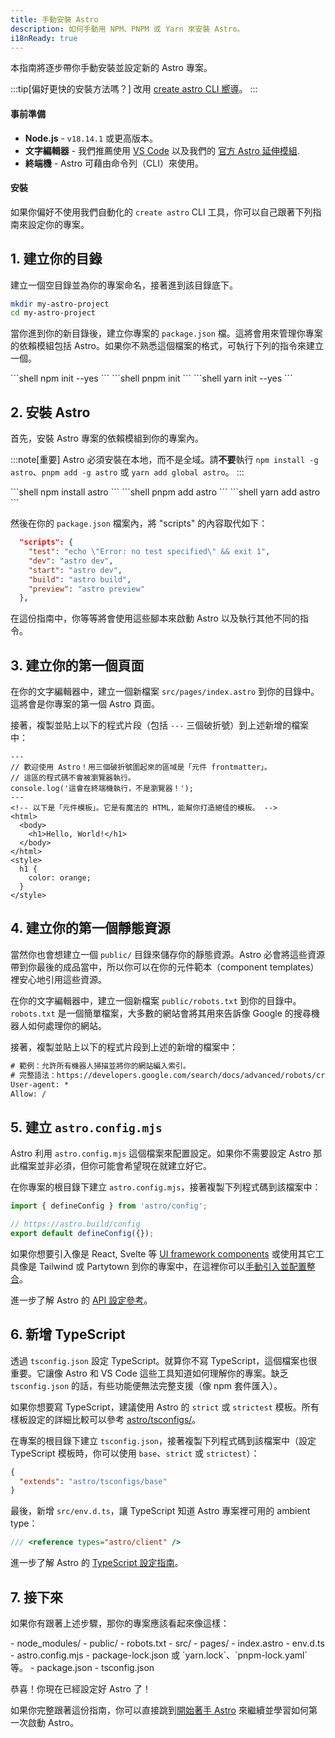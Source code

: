 ```yaml
---
title: 手動安裝 Astro
description: 如何手動用 NPM、PNPM 或 Yarn 來安裝 Astro。
i18nReady: true
---
```


本指南將逐步帶你手動安裝並設定新的 Astro 專案。

:::tip[偏好更快的安裝方法嗎？]
改用 [create astro CLI 嚮導](/zh-tw/install/auto/)。
:::

#### 事前準備

- **Node.js** - `v18.14.1` 或更高版本。
- **文字編輯器** - 我們推薦使用 [VS Code](https://code.visualstudio.com/) 以及我們的 [官方 Astro 延伸模組](https://marketplace.visualstudio.com/items?itemName=astro-build.astro-vscode).
- **終端機** - Astro 可藉由命令列（CLI）來使用。

#### 安裝

如果你偏好不使用我們自動化的 `create astro` CLI 工具，你可以自己跟著下列指南來設定你的專案。

## 1. 建立你的目錄

建立一個空目錄並為你的專案命名，接著進到該目錄底下。

```bash
mkdir my-astro-project
cd my-astro-project
```
當你進到你的新目錄後，建立你專案的 `package.json` 檔。這將會用來管理你專案的依賴模組包括 Astro。如果你不熟悉這個檔案的格式，可執行下列的指令來建立一個。

<PackageManagerTabs>
  <Fragment slot="npm">
  ```shell
  npm init --yes
  ```
  </Fragment>
  <Fragment slot="pnpm">
  ```shell
  pnpm init 
  ```
  </Fragment>
  <Fragment slot="yarn">
  ```shell
  yarn init --yes
  ```
  </Fragment>
</PackageManagerTabs>

## 2. 安裝 Astro

首先，安裝 Astro 專案的依賴模組到你的專案內。

:::note[重要]
Astro 必須安裝在本地，而不是全域。請**不要**執行 `npm install -g astro`、`pnpm add -g astro` 或 `yarn add global astro`。
:::

<PackageManagerTabs>
  <Fragment slot="npm">
  ```shell
  npm install astro
  ```
  </Fragment>
  <Fragment slot="pnpm">
  ```shell
  pnpm add astro
  ```
  </Fragment>
  <Fragment slot="yarn">
  ```shell
  yarn add astro
  ```
  </Fragment>
</PackageManagerTabs>

然後在你的 `package.json` 檔案內，將 "scripts" 的內容取代如下：

```json title="package.json" del={2} ins={3-6}
  "scripts": {
    "test": "echo \"Error: no test specified\" && exit 1",
    "dev": "astro dev",
    "start": "astro dev",
    "build": "astro build",
    "preview": "astro preview"
  },
```

在這份指南中，你等等將會使用這些腳本來啟動 Astro 以及執行其他不同的指令。

## 3. 建立你的第一個頁面

在你的文字編輯器中，建立一個新檔案 `src/pages/index.astro` 到你的目錄中。這將會是你專案的第一個 Astro 頁面。

接著，複製並貼上以下的程式片段（包括 `---` 三個破折號）到上述新增的檔案中：

```astro title="src/pages/index.astro"
---
// 歡迎使用 Astro！用三個破折號圍起來的區域是「元件 frontmatter」。
// 這區的程式碼不會被瀏覽器執行。
console.log('這會在終端機執行，不是瀏覽器！');
---
<!-- 以下是「元件模板」。它是有魔法的 HTML，能幫你打造絕佳的模板。 -->
<html>
  <body>
    <h1>Hello, World!</h1>
  </body>
</html>
<style>
  h1 {
    color: orange;
  }
</style>
```

## 4. 建立你的第一個靜態資源

當然你也會想建立一個 `public/` 目錄來儲存你的靜態資源。Astro 必會將這些資源帶到你最後的成品當中，所以你可以在你的元件範本（component templates）裡安心地引用這些資源。

在你的文字編輯器中，建立一個新檔案 `public/robots.txt` 到你的目錄中。`robots.txt` 是一個簡單檔案，大多數的網站會將其用來告訴像 Google 的搜尋機器人如何處理你的網站。

接著，複製並貼上以下的程式片段到上述的新增的檔案中：


```diff title="public/robots.txt"
# 範例：允許所有機器人掃描並將你的網站編入索引。
# 完整語法：https://developers.google.com/search/docs/advanced/robots/create-robots-txt
User-agent: *
Allow: /
```

## 5. 建立 `astro.config.mjs`

Astro 利用 `astro.config.mjs` 這個檔案來配置設定。如果你不需要設定 Astro 那此檔案並非必須，但你可能會希望現在就建立好它。

在你專案的根目錄下建立 `astro.config.mjs`，接著複製下列程式碼到該檔案中：

```js title="astro.config.mjs"
import { defineConfig } from 'astro/config';

// https://astro.build/config
export default defineConfig({});
```

如果你想要引入像是 React, Svelte 等 [UI framework components](/zh-tw/guides/framework-components/) 或使用其它工具像是 Tailwind 或 Partytown 到你的專案中，在這裡你可以[手動引入並配置整合](/zh-tw/guides/integrations-guide/)。

<ReadMore>進一步了解 Astro 的 [API 設定參考](/zh-tw/reference/configuration-reference/)。</ReadMore>

## 6. 新增 TypeScript

透過 `tsconfig.json` 設定 TypeScript。就算你不寫 TypeScript，這個檔案也很重要。它讓像 Astro 和 VS Code 這些工具知道如何理解你的專案。缺乏 `tsconfig.json` 的話，有些功能便無法完整支援（像 npm 套件匯入）。

如果你想要寫 TypeScript，建議使用 Astro 的 `strict` 或 `strictest` 模板。所有樣板設定的詳細比較可以參考 [astro/tsconfigs/](https://github.com/withastro/astro/blob/main/packages/astro/tsconfigs/)。

在專案的根目錄下建立 `tsconfig.json`，接著複製下列程式碼到該檔案中（設定 TypeScript 模板時，你可以使用 `base`、`strict` 或 `strictest`）：

```json title="tsconfig.json" "base"
{
  "extends": "astro/tsconfigs/base"
}
```
最後，新增 `src/env.d.ts`，讓 TypeScript 知道 Astro 專案裡可用的 ambient type：

```ts title="src/env.d.ts"
/// <reference types="astro/client" />
```

<ReadMore>進一步了解 Astro 的 [TypeScript 設定指南](/zh-tw/guides/typescript/#setup)。</ReadMore>

## 7. 接下來

如果你有跟著上述步驟，那你的專案應該看起來像這樣：

<FileTree>
- node_modules/
- public/
  - robots.txt
- src/
  - pages/
    - index.astro
  - env.d.ts
- astro.config.mjs
- package-lock.json 或 `yarn.lock`、`pnpm-lock.yaml` 等。
- package.json
- tsconfig.json
</FileTree>

恭喜！你現在已經設定好 Astro 了！

如果你完整跟著這份指南，你可以直接跳到[開始著手 Astro](/zh-tw/install/auto/#2-啟動-astro-) 來繼續並學習如何第一次啟動 Astro。
